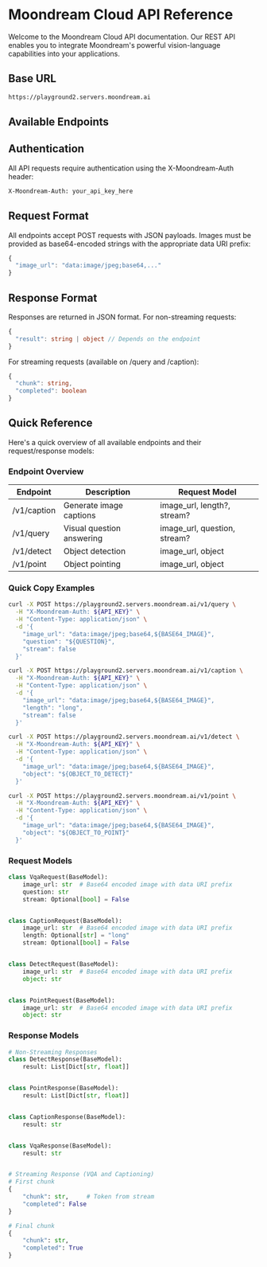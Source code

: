 
# Moondream Cloud API Reference

Welcome to the Moondream Cloud API documentation. Our REST API enables you to integrate Moondream's powerful vision-language capabilities into your applications.

## Base URL

~~~bash filename="base-url"
https://playground2.servers.moondream.ai
~~~

## Available Endpoints

<Cards>
  <Cards.Card
    icon="🚀"
    title="Getting Started"
    href="/cloud/getting-started"
    description="Quick guide to authentication and basic usage of Moondream Cloud APIs"
  />
  <Cards.Card
    icon="💬"
    title="/query"
    href="/cloud/query"
    description="Ask natural language questions about images and receive detailed answers"
  />
  <Cards.Card
    icon="📝"
    title="/caption"
    href="/cloud/caption"
    description="Generate accurate and natural image captions"
  />
  <Cards.Card
    icon="🔍"
    title="/detect"
    href="/cloud/detect"
    description="Detect and locate objects in images"
  />
  <Cards.Card
    icon="📍"
    title="/point"
    href="/cloud/point"
    description="Get precise coordinate locations for objects in images"
  />
</Cards>

## Authentication

All API requests require authentication using the X-Moondream-Auth header:

~~~bash filename="auth-header"
X-Moondream-Auth: your_api_key_here
~~~

<Cards>
  <Cards.Card
    icon="🔑"
    title="Get Your API Key"
    href="/cloud/getting-started#authentication"
    description="Learn how to obtain and use your Moondream API key"
  />
</Cards>

## Request Format

All endpoints accept POST requests with JSON payloads. Images must be provided as base64-encoded strings with the appropriate data URI prefix:

~~~typescript filename="request-format"
{
  "image_url": "data:image/jpeg;base64,..."
}
~~~

## Response Format

Responses are returned in JSON format. For non-streaming requests:

~~~typescript filename="response-format"
{
  "result": string | object // Depends on the endpoint
}
~~~

For streaming requests (available on /query and /caption):

~~~typescript filename="streaming-response"
{
  "chunk": string,
  "completed": boolean
}
~~~

## Quick Reference

Here's a quick overview of all available endpoints and their request/response models:

### Endpoint Overview

| Endpoint | Description | Request Model |
| --- | --- | --- |
| /v1/caption | Generate image captions | image_url, length?, stream? |
| /v1/query | Visual question answering | image_url, question, stream? |
| /v1/detect | Object detection | image_url, object |
| /v1/point | Object pointing | image_url, object |

### Quick Copy Examples

~~~bash filename="query-example.sh"
curl -X POST https://playground2.servers.moondream.ai/v1/query \
  -H "X-Moondream-Auth: ${API_KEY}" \
  -H "Content-Type: application/json" \
  -d '{
    "image_url": "data:image/jpeg;base64,${BASE64_IMAGE}",
    "question": "${QUESTION}",
    "stream": false
  }'
~~~

~~~bash filename="caption-example.sh"
curl -X POST https://playground2.servers.moondream.ai/v1/caption \
  -H "X-Moondream-Auth: ${API_KEY}" \
  -H "Content-Type: application/json" \
  -d '{
    "image_url": "data:image/jpeg;base64,${BASE64_IMAGE}",
    "length": "long",
    "stream": false
  }'
~~~

~~~bash filename="detect-example.sh"
curl -X POST https://playground2.servers.moondream.ai/v1/detect \
  -H "X-Moondream-Auth: ${API_KEY}" \
  -H "Content-Type: application/json" \
  -d '{
    "image_url": "data:image/jpeg;base64,${BASE64_IMAGE}",
    "object": "${OBJECT_TO_DETECT}"
  }'
~~~

~~~bash filename="point-example.sh"
curl -X POST https://playground2.servers.moondream.ai/v1/point \
  -H "X-Moondream-Auth: ${API_KEY}" \
  -H "Content-Type: application/json" \
  -d '{
    "image_url": "data:image/jpeg;base64,${BASE64_IMAGE}",
    "object": "${OBJECT_TO_POINT}"
  }'
~~~

### Request Models

~~~python filename="request-models.py"
class VqaRequest(BaseModel):
    image_url: str  # Base64 encoded image with data URI prefix
    question: str
    stream: Optional[bool] = False


class CaptionRequest(BaseModel):
    image_url: str  # Base64 encoded image with data URI prefix
    length: Optional[str] = "long"
    stream: Optional[bool] = False


class DetectRequest(BaseModel):
    image_url: str  # Base64 encoded image with data URI prefix
    object: str


class PointRequest(BaseModel):
    image_url: str  # Base64 encoded image with data URI prefix
    object: str
~~~

### Response Models

~~~python filename="response-models.py"
# Non-Streaming Responses
class DetectResponse(BaseModel):
    result: List[Dict[str, float]]


class PointResponse(BaseModel):
    result: List[Dict[str, float]]


class CaptionResponse(BaseModel):
    result: str


class VqaResponse(BaseModel):
    result: str


# Streaming Response (VQA and Captioning)
# First chunk
{
    "chunk": str,     # Token from stream
    "completed": False
}

# Final chunk
{
    "chunk": str,
    "completed": True
}
~~~